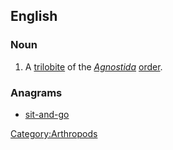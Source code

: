 ==English==

===Noun===
{{en-noun}}

# A [[trilobite]] of the ''[[Agnostida ]]'' [[order]].

===Anagrams===
* [[sit-and-go#English|sit-and-go]]

[[Category:Arthropods]]